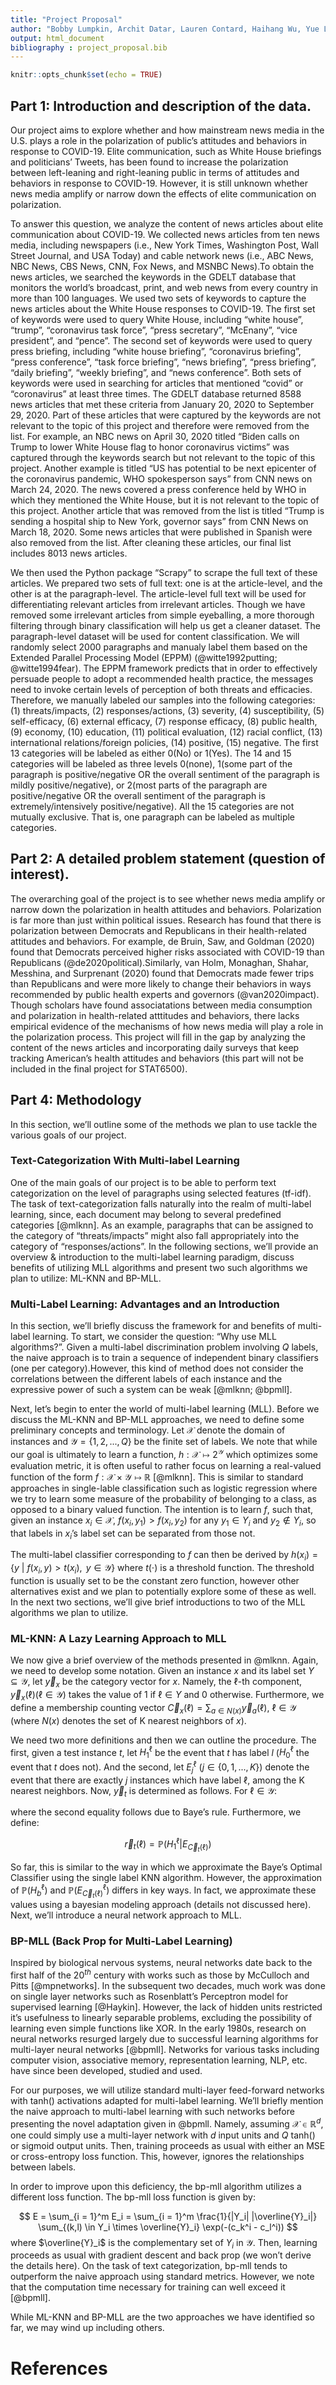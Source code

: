 ```yaml
---
title: "Project Proposal"
author: "Bobby Lumpkin, Archit Datar, Lauren Contard, Haihang Wu, Yue Li"
output: html_document
bibliography : project_proposal.bib
---
```


```r
knitr::opts_chunk$set(echo = TRUE)
```
## Part 1: Introduction and description of the data.

Our project aims to explore whether and how mainstream news media in the U.S. plays a role in the polarization of public's attitudes and behaviors in response to COVID-19. Elite communication, such as White House briefings and politicians' Tweets, has been found to increase the polarization between left-leaning and right-leaning public in terms of attitudes and behaviors in response to COVID-19. However, it is still unknown whether news media amplify or narrow down the effects of elite communication on polarization. 

To answer this question, we analyze the content of news articles about elite communication about COVID-19. We collected news articles from ten news media, including newspapers (i.e., New York Times, Washington Post, Wall Street Journal, and USA Today) and cable network news (i.e., ABC News, NBC News, CBS News, CNN, Fox News, and MSNBC News).To obtain the news articles, we searched the keywords in the GDELT database that monitors the world's broadcast, print, and web news from every country in more than 100 languages. We used two sets of keywords to capture the news articles about the White House responses to COVID-19. The first set of keywords were used to query White House, including "white house", "trump", "coronavirus task force", "press secretary", "McEnany", "vice president", and "pence". The second set of keywords were used to query press briefing, including "white house briefing", "coronavirus briefing", "press conference", "task force briefing", "news briefing", "press briefing", "daily briefing", "weekly briefing", and "news conference". Both sets of keywords were used in searching for articles that mentioned "covid" or "coronavirus" at least three times. The GDELT database returned 8588 news articles that met these criteria from January 20, 2020 to September 29, 2020. Part of these articles that were captured by the keywords are not relevant to the topic of this project and therefore were removed from the list. For example, an NBC news on April 30, 2020 titled "Biden calls on Trump to lower White House flag to honor coronavirus victims" was captured through the keywords search but not relevant to the topic of this project. Another example is titled "US has potential to be next epicenter of the coronavirus pandemic, WHO spokesperson says" from CNN news on March 24, 2020. The news covered a press conference held by WHO in which they mentioned the White House, but it is not relevant to the topic of this project. Another article that was removed from the list is titled "Trump is sending a hospital ship to New York, governor says" from CNN News on March 18, 2020. Some news articles that were published in Spanish were also removed from the list. After cleaning these articles, our final list includes 8013 news articles. 

We then used the Python package "Scrapy" to scrape the full text of these articles. We prepared two sets of full text: one is at the article-level, and the other is at the paragraph-level. The article-level full text will be used for differentiating relevant articles from irrelevant articles. Though we have removed some irrelevant articles from simple eyeballing, a more thorough filtering through binary classification will help us get a cleaner dataset. The paragraph-level dataset will be used for content classification. We will randomly select 2000 paragraphs and manualy label them based on the Extended Parallel Processing Model (EPPM) (@witte1992putting; @witte1994fear). The EPPM framework predicts that in order to effectively persuade people to adopt a recommended health practice, the messages need to invoke certain levels of perception of both threats and efficacies. Therefore, we manually labeled our samples into the following categories: (1) threats/impacts, (2) responses/actions, (3) severity, (4) susceptibility, (5) self-efficacy, (6) external efficacy, (7) response efficacy, (8) public health, (9) economy, (10) education, (11) political evaluation, (12) racial conflict, (13) international relations/foreign policies, (14) positive, (15) negative. The first 13 categories will be labeled as either 0(No) or 1(Yes). The 14 and 15 categories will be labeled as three levels 0(none), 1(some part of the paragraph is positive/negative OR the overall sentiment of the paragraph is mildly positive/negative), or 2(most parts of the paragraph are positive/negative OR the overall sentiment of the paragraph is extremely/intensively positive/negative). All the 15 categories are not mutually exclusive. That is, one paragraph can be labeled as multiple categories. 

## Part 2: A detailed problem statement (question of interest).

The overarching goal of the project is to see whether news media amplify or narrow down the polarization in health attitudes and behaviors. Polarization is far more than just within political issues. Research has found that there is polarization between Democrats and Republicans in their health-related attitudes and behaviors. For example, de Bruin, Saw, and Goldman (2020) found that Democrats perceived higher risks associated with COVID-19 than Republicans (@de2020political).Similarly, van Holm, Monaghan, Shahar, Messhina, and Surprenant (2020) found that Democrats made fewer trips than Republicans and were more likely to change their behaviors in ways recommended by public health experts and governors (@van2020impact). Though scholars have found associatations between media consumption and polarization in health-related atttitudes and behaviors, there lacks empirical evidence of the mechanisms of how news media will play a role in the polarization process. This project will fill in the gap by analyzing the content of the news articles and incorporating daily surveys that keep tracking American's health attitudes and behaviors (this part will not be included in the final project for STAT6500).

## Part 4: Methodology

In this section, we'll outline some of the methods we plan to use tackle the various goals of our project. 

### Text-Categorization With Multi-label Learning

One of the main goals of our project is to be able to perform text categorization on the level of paragraphs using selected features (tf-idf). The task of text-categorization falls naturally into the realm of multi-label learning, since, each document may belong to several predefined categories [@mlknn]. As an example, paragraphs that can be assigned to the category of "threats/impacts" might also fall appropriately into the category of "responses/actions". In the following sections, we'll provide an overview & introduction to the multi-label learning paradigm, discuss benefits of utilizing MLL algorithms and present two such algorithms we plan to utilize: ML-KNN and BP-MLL.

### Multi-Label Learning: Advantages and an Introduction

In this section, we'll briefly discuss the framework for and benefits of multi-label learning. To start, we consider the question: "Why use MLL algorithms?". Given a multi-label discrimination problem involving $Q$ labels, the naive approach is to train a sequence of independent binary classifiers (one per category).However, this kind of method does not consider the correlations between the different labels of each instance and the expressive power of such a system can be weak [@mlknn; @bpmll].

Next, let's begin to enter the world of multi-label learning (MLL). Before we discuss the ML-KNN and BP-MLL approaches, we need to define some preliminary concepts and terminology. Let $\mathcal{X}$ denote the domain of instances and $\mathcal{Y} = \{1, 2, ... , Q\}$ be the finite set of labels. We note that while our goal is ultimately to learn a function, $h: \mathcal{X} \mapsto 2 ^ {\mathcal{Y}}$ which optimizes some evaluation metric, it is often useful to rather focus on learning a real-valued function of the form $f: \mathcal{X} \times \mathcal{Y} \mapsto \mathbb{R}$ [@mlknn]. This is similar to standard approaches in single-lable classification such as logistic regression where we try to learn some measure of the probability of belonging to a class, as opposed to a binary valued function. The intention is to learn $f$, such that, given an instance $x_i \in \mathcal{X}$, $f(x_i,y_1) > f(x_i, y_2)$ for any $y_1 \in Y_i$ and $y_2 \notin Y_i$, so that labels in $x_i$'s label set can be separated from those not. 

The multi-label classifier corresponding to $f$ can then be derived by $h(x_i) = \{y \textrm{ } | \textrm{ }f(x_i, y) > t(x_i), \textrm{ } y \in \mathcal{Y}\}$ where $t(\cdot)$ is a threshold function. The threshold function is usually set to be the constant zero function, however other alternatives exist and we plan to potentially explore some of these as well. In the next two sections, we'll give brief introductions to two of the MLL algorithms we plan to utilize.

### ML-KNN: A Lazy Learning Approach to MLL
We now give a brief overview of the methods presented in @mlknn. Again, we need to develop some notation. Given an instance $x$ and its label set $Y \subseteq \mathcal{Y}$, let $\vec{y}_x$ be the category vector for $x$. Namely, the $\ell$-th component, $\vec{y}_x(\ell) (\ell \in \mathcal{Y})$ takes the value of $1$ if $\ell \in Y$ and $0$ otherwise. Furthermore, we define a membership counting vector $\vec{C}_x(\ell) = \sum_{a \in N(x)} \vec{y}_a(\ell)$, $\ell \in \mathcal{Y}$ (where $N(x)$ denotes the set of K nearest neighbors of $x$).

We need two more definitions and then we can outline the procedure. The first, given a test instance $t$, let $H_1^{\ell}$ be the event that $t$ has label $l$ ($H_0^{\ell}$ the event that $t$ does not). And the second, let $E_j^{\ell}$ $(j \in \{0, 1, ... , K\})$ denote the event that there are exactly $j$ instances which have label $\ell$, among  the K nearest neighbors. Now, $\vec{y}_t$ is determined as follows. For $\ell \in \mathcal{Y}$: 

\begin{align*}
  \vec{y}_t(\ell) &= \textrm{argmax}_{b \in \{0, 1\}} \mathbb{P}\left(H_b^{\ell} | E_{\vec{C}_t(\ell)}\right) \\
  &= \textrm{argmax}_{b \in \{0, 1\}} \frac{\mathbb{P}\left(H_b^{\ell}\right) \cdot \mathbb{P}\left(E_{\vec{C}_t(\ell)}^\ell | H_b^{\ell}\right)}{\mathbb{P}\left(E_{\vec{C}_t(\ell)}^{\ell}\right)} \\
  &= \textrm{argmax}_{b \in \{0, 1\}} \mathbb{P}\left(H_b^{\ell}\right) \cdot \mathbb{P}\left(E_{\vec{C}_t(\ell)}^\ell | H_b^{\ell}\right)
\end{align*}

where the second equality follows due to Baye's rule. Furthermore, we define:

$$
  \vec{r}_t(\ell) = \mathbb{P}\left(H_1^{\ell} | E_{\vec{C}_t(\ell)}\right)
$$

So far, this is similar to the way in which we approximate the Baye's Optimal Classifier using the single label KNN algorithm. However, the approximation of $\mathbb{P}\left(H_b^{\ell}\right)$ and $\mathbb{P}\left(E_{\vec{C}_t(\ell)}^{\ell}\right)$ differs in key ways. In fact, we approximate these values using a bayesian modeling approach (details not discussed here). Next, we'll introduce a neural network approach to MLL.

### BP-MLL (Back Prop for Multi-Label Learning)

Inspired by biological nervous systems, neural networks date back to the first half of the 20$^{th}$ century with works such as those by McCulloch and Pitts [@mpnetworks]. In the subsequent two decades, much work was done on single layer networks such as Rosenblatt's Perceptron model for supervised learning [@Haykin]. However, the lack of hidden units restricted it's usefulness to linearly separable problems, excluding the possibility of learning even simple functions like XOR.  In the early 1980s, research on neural networks resurged largely due to successful learning algorithms for multi-layer neural networks [@bpmll]. Networks for various tasks including computer vision, associative memory, representation learning, NLP, etc. have since been developed, studied and used.

For our purposes, we will utilize standard multi-layer feed-forward networks with tanh() activations adapted for multi-label learning. We'll briefly mention the naive approach to multi-label learning with such networks before presenting the novel adaptation given in @bpmll. Namely, assuming $\mathcal{X} \in \mathbb{R}^d$, one could simply use a multi-layer network with $d$ input units and $Q$ tanh() or sigmoid output units. Then, training proceeds as usual with either an MSE or cross-entropy loss function. This, however, ignores the relationships between labels. 

In order to improve upon this deficiency, the bp-mll algorithm utilizes a different loss function. The bp-mll loss function is given by:

$$
  E = \sum_{i = 1}^m E_i = \sum_{i = 1}^m \frac{1}{|Y_i| |\overline{Y}_i|} \sum_{(k,l) \in Y_i \times \overline{Y}_i} \exp(-(c_k^i - c_l^i))
$$
where $\overline{Y}_i$ is the complementary set of $Y_i$ in $\mathcal{Y}$. Then, learning proceeds as usual with gradient descent and back prop (we won't derive the details here). On the task of text categorization, bp-mll tends to outperform the naive approach using standard metrics. However, we note that the computation time necessary for training can well exceed it [@bpmll].

While ML-KNN and BP-MLL are the two approaches we have identified so far, we may wind up including others.

# References

